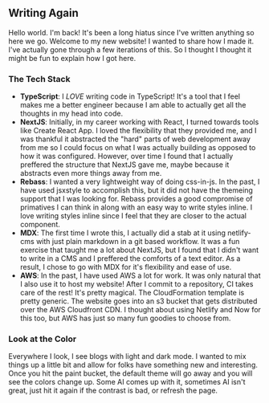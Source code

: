 ## Writing Again

Hello world. I'm back! It's been a long hiatus since I've written anything so
here we go. Welcome to my new website! I wanted to share how I made it. I've
actually gone through a few iterations of this. So I thought I thought it might
be fun to explain how I got here.

### The Tech Stack

- **TypeScript**: I _LOVE_ writing code in TypeScript! It's a tool that I feel
  makes me a better engineer because I am able to actually get all the thoughts
  in my head into code.
- **NextJS**: Initially, in my career working with React, I turned towards tools
  like Create React App. I loved the flexibility that they provided me, and I
  was thankful it abstracted the "hard" parts of web development away from me so
  I could focus on what I was actually building as opposed to how it was
  configured. However, over time I found that I actually preffered the structure
  that NextJS gave me, maybe because it abstracts even more things away from me.
- **Rebass**: I wanted a very lightweight way of doing css-in-js. In the past, I
  have used jsxstyle to accomplish this, but it did not have the themeing
  support that I was looking for. Rebass provides a good compromise of
  primatives I can think in along with an easy way to write styles inline. I
  love writing styles inline since I feel that they are closer to the actual
  component.
- **MDX**: The first time I wrote this, I actually did a stab at it using
  netlify-cms with just plain markdown in a git based workflow. It was a fun
  exercise that taught me a lot about NextJS, but I found that I didn't want to
  write in a CMS and I preffered the comforts of a text editor. As a result, I
  chose to go with MDX for it's flexibility and ease of use.
- **AWS**: In the past, I have used AWS a lot for work. It was only natural that
  I also use it to host my website! After I commit to a repository, CI takes
  care of the rest! It's pretty magical. The CloudFormation template is pretty
  generic. The website goes into an s3 bucket that gets distributed over the AWS
  Cloudfront CDN. I thought about using Netlify and Now for this too, but AWS
  has just so many fun goodies to choose from.

### Look at the Color

Everywhere I look, I see blogs with light and dark mode. I wanted to mix things
up a little bit and allow for folks have something new and interesting. Once you
hit the paint bucket, the default theme will go away and you will see the colors
change up. Some AI comes up with it, sometimes AI isn't great, just hit it again
if the contrast is bad, or refresh the page.
